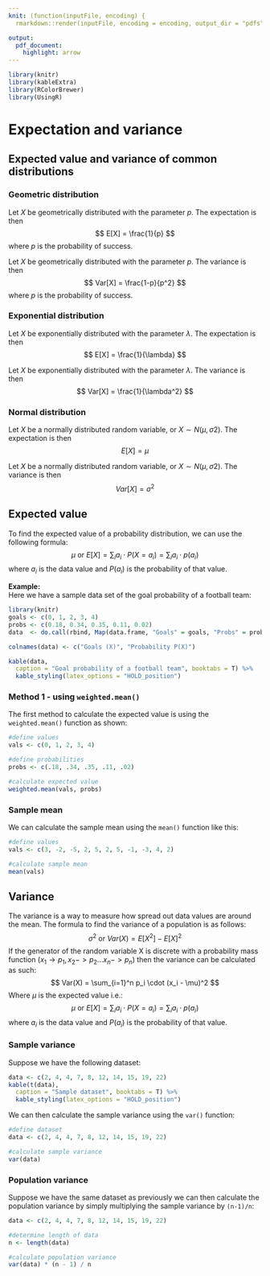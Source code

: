 ```yaml
---
knit: (function(inputFile, encoding) {
  rmarkdown::render(inputFile, encoding = encoding, output_dir = "pdfs") })

output:
  pdf_document:
    highlight: arrow
---
```


```r
library(knitr)
library(kableExtra)
library(RColorBrewer)
library(UsingR)
```

# Expectation and variance

## Expected value and variance of common distributions
### Geometric distribution
Let $X$ be geometrically distributed with the parameter $p$. The expectation is then  
$$
E[X] = \frac{1}{p}
$$
where $p$ is the probability of success.

Let $X$ be geometrically distributed with the parameter $p$. The variance is then  
$$
Var[X] = \frac{1-p}{p^2}
$$
where $p$ is the probability of success.

### Exponential distribution
Let $X$ be exponentially distributed with the parameter $\lambda$. The expectation is then  
$$
E[X] = \frac{1}{\lambda}
$$

Let $X$ be exponentially distributed with the parameter $\lambda$. The variance is then  
$$
Var[X] = \frac{1}{\lambda^2}
$$

### Normal distribution
Let $X$ be a normally distributed random variable, or $X \sim N(\mu, \sigma2)$. The expectation is then
$$
E[X] = \mu
$$

Let $X$ be a normally distributed random variable, or $X \sim N(\mu, \sigma2)$. The variance is then
$$
Var[X] = \sigma^2
$$

## Expected value
To find the expected value of a probability distribution, we can use the following formula: 
$$
\mu \text{ or } E[X] = \sum_{i}a_i \cdot P(X = a_i) = \sum_{i} a_i \cdot p(a_i)
$$
where $a_i$ is the data value and $P(a_i)$ is the probability of that value.

**Example:**  
Here we have a sample data set of the goal probability of a football team:
```r
library(knitr)
goals <- c(0, 1, 2, 3, 4)
probs <- c(0.18, 0.34, 0.35, 0.11, 0.02)
data  <- do.call(rbind, Map(data.frame, "Goals" = goals, "Probs" = probs))

colnames(data) <- c("Goals (X)", "Probability P(X)")

kable(data,
  caption = "Goal probability of a football team", booktabs = T) %>%
  kable_styling(latex_options = "HOLD_position")
```

### Method 1 - using `weighted.mean()`
The first method to calculate the expected value is using the `weighted.mean()` function as shown:

```r
#define values
vals <- c(0, 1, 2, 3, 4)

#define probabilities
probs <- c(.18, .34, .35, .11, .02)

#calculate expected value
weighted.mean(vals, probs)
```

### Sample mean
We can calculate the sample mean using the `mean()` function like this:

```r
#define values
vals <- c(3, -2, -5, 2, 5, 2, 5, -1, -3, 4, 2)

#calculate sample mean
mean(vals)
```

## Variance
The variance is a way to measure how spread out data values are around the mean.
The formula to find the variance of a population is as follows:
$$
\sigma^2 \text{ or } Var(X) = E[X^2] - E[X]^2
$$
If the generator of the random variable X is discrete with a probability mass function ($x_1 \rightarrow p_1, x_2 -> p_2 ... x_n -> p_n$) then the variance can be calculated as such:
$$
Var(X) = \sum_{i=1}^n p_i \cdot (x_i - \mu)^2
$$
Where $\mu$ is the expected value i.e.:
$$
\mu \text{ or } E[X] = \sum_{i}a_i \cdot P(X = a_i) = \sum_{i} a_i \cdot p(a_i)
$$
where $a_i$ is the data value and $P(a_i)$ is the probability of that value.

### Sample variance

Suppose we have the following dataset:

```r
data <- c(2, 4, 4, 7, 8, 12, 14, 15, 19, 22)
kable(t(data),
  caption = "Sample dataset", booktabs = T) %>%
  kable_styling(latex_options = "HOLD_position")
```

We can then calculate the sample variance using the `var()` function:

```r
#define dataset
data <- c(2, 4, 4, 7, 8, 12, 14, 15, 19, 22)

#calculate sample variance
var(data)
```

### Population variance

Suppose we have the same dataset as previously we can then calculate the population variance by simply multiplying the sample variance by `(n-1)/n`:

```r
data <- c(2, 4, 4, 7, 8, 12, 14, 15, 19, 22)

#determine length of data
n <- length(data)

#calculate population variance
var(data) * (n - 1) / n
```